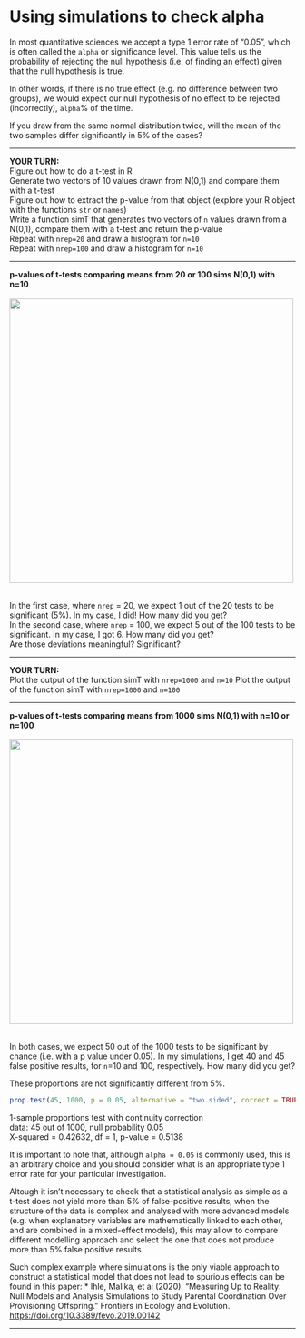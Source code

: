 # Using simulations to check alpha

In most quantitative sciences we accept a type 1 error rate of "0.05", which is often called the `alpha` or significance level. This value tells us the probability of rejecting the null hypothesis (i.e. of finding an effect) given that the null hypothesis is true. 

In other words, if there is no true effect (e.g. no difference between two groups), we would expect our null hypothesis of no effect to be rejected (incorrectly), `alpha`% of the time.

If you draw from the same normal distribution twice, will the mean of the two samples differ significantly in 5% of the cases? 


***

**YOUR TURN:**  
Figure out how to do a t-test in R  
Generate two vectors of 10 values drawn from N(0,1) and compare them with a t-test  
Figure out how to extract the p-value from that object (explore your R object with the functions `str` or `names`)    
Write a function simT that generates two vectors of `n` values drawn from a N(0,1), compare them with a t-test and return the p-value  
Repeat with `nrep=20` and draw a histogram for `n=10`  
Repeat with `nrep=100` and draw a histogram for `n=10`

***

**p-values of t-tests comparing means from 20 or 100 sims N(0,1) with n=10**   
<br/>
<img src="../assets/ttest-changing-nrep.png" width="500">  
<br/>


In the first case, where `nrep` = 20, we expect 1 out of the 20 tests to be significant (5%). In my case, I did! How many did you get?    
In the second case, where `nrep` = 100, we expect 5 out of the 100 tests to be significant. In my case, I got 6. How many did you get?      
Are those deviations meaningful? Significant? 

***

**YOUR TURN:**  
Plot the output of the function simT with `nrep=1000` and `n=10`
Plot the output of the function simT with `nrep=1000` and `n=100`

***


**p-values of t-tests comparing means from 1000 sims N(0,1) with n=10 or n=100**   
<br/>
<img src="../assets/ttest-changing-n.png" width="500">  
<br/>

In both cases, we expect 50 out of the 1000 tests to be significant by chance (i.e. with a p value under 0.05). In my simulations, I get 40 and 45 false positive results, for `n`=10 and 100, respectively. How many did you get?  

These proportions are not significantly different from 5%. 

```r
prop.test(45, 1000, p = 0.05, alternative = "two.sided", correct = TRUE)
```

1-sample proportions test with continuity correction  
data:  45 out of 1000, null probability 0.05  
X-squared = 0.42632, df = 1, p-value = 0.5138  

It is important to note that, although `alpha = 0.05` is commonly used, this is an arbitrary choice and you should consider what is an appropriate type 1 error rate for your particular investigation.  

Altough it isn't necessary to check that a statistical analysis as simple as a t-test does not yield more than 5% of false-positive results, when the structure of the data is complex and analysed with more advanced models (e.g. when explanatory variables are mathematically linked to each other, and are combined in a mixed-effect models), this may allow to compare different modelling approach and select the one that does not produce more than 5% false positive results.  

Such complex example where simulations is the only viable approach to construct a statistical model that does not lead to spurious effects can be found in this paper:
* Ihle, Malika, et al (2020). "Measuring Up to Reality: Null Models and Analysis Simulations to Study Parental Coordination Over Provisioning Offspring." Frontiers in Ecology and Evolution. <a href="https://doi.org/10.3389/fevo.2019.00142" target="_blank">https://doi.org/10.3389/fevo.2019.00142</a>

***



